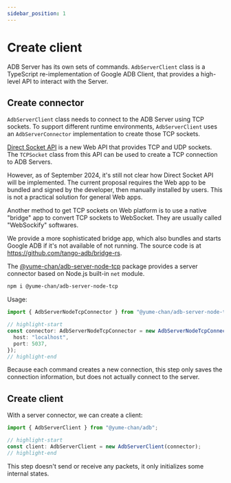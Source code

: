 ---
sidebar_position: 1
---

# Create client

ADB Server has its own sets of commands. `AdbServerClient` class is a TypeScript re-implementation of Google ADB Client, that provides a high-level API to interact with the Server.

## Create connector

`AdbServerClient` class needs to connect to the ADB Server using TCP sockets. To support different runtime environments, `AdbServerClient` uses an `AdbServerConnector` implementation to create those TCP sockets.

<Tabs className="runtime-tabs" groupId="runtime">
<TabItem value="web" label="Web">

[Direct Socket API](https://github.com/WICG/direct-sockets) is a new Web API that provides TCP and UDP sockets. The `TCPSocket` class from this API can be used to create a TCP connection to ADB Servers.

However, as of September 2024, it's still not clear how Direct Socket API will be implemented. The current proposal requires the Web app to be bundled and signed by the developer, then manually installed by users. This is not a practical solution for general Web apps.

Another method to get TCP sockets on Web platform is to use a native "bridge" app to convert TCP sockets to WebSocket. They are usually called "WebSockify" softwares.

We provide a more sophisticated bridge app, which also bundles and starts Google ADB if it's not available of not running. The source code is at https://github.com/tango-adb/bridge-rs.

</TabItem>
<TabItem value="node" label="Node.js">

The [@yume-chan/adb-server-node-tcp](https://www.npmjs.com/package/@yume-chan/adb-server-node-tcp) package provides a server connector based on Node.js built-in `net` module.

```sh npm2yarn
npm i @yume-chan/adb-server-node-tcp
```

Usage:

```ts transpile
import { AdbServerNodeTcpConnector } from "@yume-chan/adb-server-node-tcp";

// highlight-start
const connector: AdbServerNodeTcpConnector = new AdbServerNodeTcpConnector({
  host: "localhost",
  port: 5037,
});
// highlight-end
```

Because each command creates a new connection, this step only saves the connection information, but does not actually connect to the server.

</TabItem>
</Tabs>

## Create client

With a server connector, we can create a client:

```ts transpile
import { AdbServerClient } from "@yume-chan/adb";

// highlight-start
const client: AdbServerClient = new AdbServerClient(connector);
// highlight-end
```

This step doesn't send or receive any packets, it only initializes some internal states.
